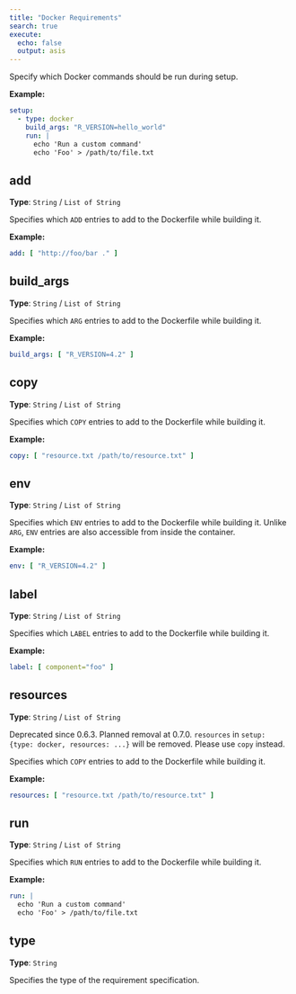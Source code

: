 ```yaml
---
title: "Docker Requirements"
search: true
execute:
  echo: false
  output: asis
---
```


Specify which Docker commands should be run during setup.

**Example:**

```yaml
setup:
  - type: docker
    build_args: "R_VERSION=hello_world"
    run: |
      echo 'Run a custom command'
      echo 'Foo' > /path/to/file.txt
```

## add

**Type**: `String` / `List of String`

Specifies which `ADD` entries to add to the Dockerfile while building it.

**Example:**

```yaml
add: [ "http://foo/bar ." ]
```

## build_args

**Type**: `String` / `List of String`

Specifies which `ARG` entries to add to the Dockerfile while building it.

**Example:**

```yaml
build_args: [ "R_VERSION=4.2" ]
```

## copy

**Type**: `String` / `List of String`

Specifies which `COPY` entries to add to the Dockerfile while building it.

**Example:**

```yaml
copy: [ "resource.txt /path/to/resource.txt" ]
```

## env

**Type**: `String` / `List of String`

Specifies which `ENV` entries to add to the Dockerfile while building it. Unlike `ARG`, `ENV` entries are also accessible from inside the container.

**Example:**

```yaml
env: [ "R_VERSION=4.2" ]
```

## label

**Type**: `String` / `List of String`

Specifies which `LABEL` entries to add to the Dockerfile while building it.

**Example:**

```yaml
label: [ component="foo" ]
```

## resources

**Type**: `String` / `List of String`

::: {.callout-warning}
Deprecated since 0.6.3. Planned removal at 0.7.0. `resources` in `setup: {type: docker, resources: ...}` will be removed. Please use `copy` instead.
:::
Specifies which `COPY` entries to add to the Dockerfile while building it.

**Example:**

```yaml
resources: [ "resource.txt /path/to/resource.txt" ]
```

## run

**Type**: `String` / `List of String`

Specifies which `RUN` entries to add to the Dockerfile while building it.

**Example:**

```yaml
run: |
  echo 'Run a custom command'
  echo 'Foo' > /path/to/file.txt
```

## type

**Type**: `String`

Specifies the type of the requirement specification.

